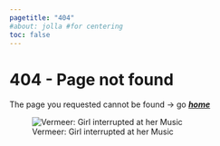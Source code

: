 ```yaml
---
pagetitle: "404"
#about: jolla #for centering
toc: false
---
```


# 404 - Page not found

The page you requested cannot be found → go [***home***](index.qmd)

![Vermeer: Girl interrupted at her Music](images/interrupt.webp){fig-alt="Vermeer: Girl interrupted at her Music"}
